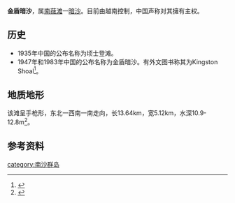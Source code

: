 {{Infobox Disputed Islands
| plural = yes
| name             =金盾暗沙
| image name       =
| image caption    = 金盾暗沙卫星照片
| image size       = 
| locator map      = {{Location map+|Spratly Islands|float=center|width=300|caption=金盾暗沙的位置 
|places=
{{location map~ |Spratly Islands|marksize=6 |lat=7.8033331|long=111.58111|label='''金盾暗沙''' |position=bottom}}
}}
| map_custom       = yes
| native name      = 
| native name link = 
| other_names         = Kingston Shoal
| location         = [[南海|南海]]
| coordinates      = {{Coord|7|34|44|N|111|33|38|E|display=inline,title}}
| archipelago      = [[南沙群岛|南沙群岛]]
| total islands    = 
| major islands    = 
| area             = 
| length           =13.64km
| width            =5.12km
| coastline        =
| highest mount    = 
| elevation        =-10.9米
| country = {{VNM}}
| country admin divisions title = 縣
| country admin divisions = [[慶和省|慶和省]][[長沙島縣|長沙島縣]]
| country claim = {{PRC}}
| country claim divisions title = 地級市
| country claim divisions = [[海南省|海南省]][[三沙市|三沙市]]
| country 1 claim = {{ROC}}
| country 1 claim divisions title = 直轄市
| country 1 claim divisions = [[高雄市|高雄市]][[旗津區|旗津區]]
| population       = 
| population as of = 
| density          = 
| ethnic groups    = 
| additional info  = 
}}
'''金盾暗沙'''，属[[南薇滩|南薇滩]]一[[暗沙|暗沙]]。目前由越南控制，中国声称对其擁有主权。

== 历史 ==
*1935年中国的公布名称为顷士登滩。
*1947年和1983年中国的公布名称为金盾暗沙。有外文图书称其为Kingston Shoal<ref>{{cite book|title=《南海诸岛地名资料汇编》 |author=广东地名委员会 |publisher=广东地图出版社 |date=1987-03-01 |isbn=805220239 |pages=60页|chapter=}}</ref>。

== 地质地形 ==
该滩呈手枪形，东北一西南一南走向，长13.64km，宽5.12km，水深10.9-12.8m<ref>{{cite book | title=《南沙群岛空间融合信息分析与示警：群礁发育、军事区位、警示系统》 | publisher=海洋出版社 | author=高俊国,刘宝银 | year=2009 | pages=102页 | isbn=9787502773083}}</ref>。

== 参考资料 ==
{{reflist}}
{{南海诸岛}}

[[category:南沙群岛|category:南沙群岛]]